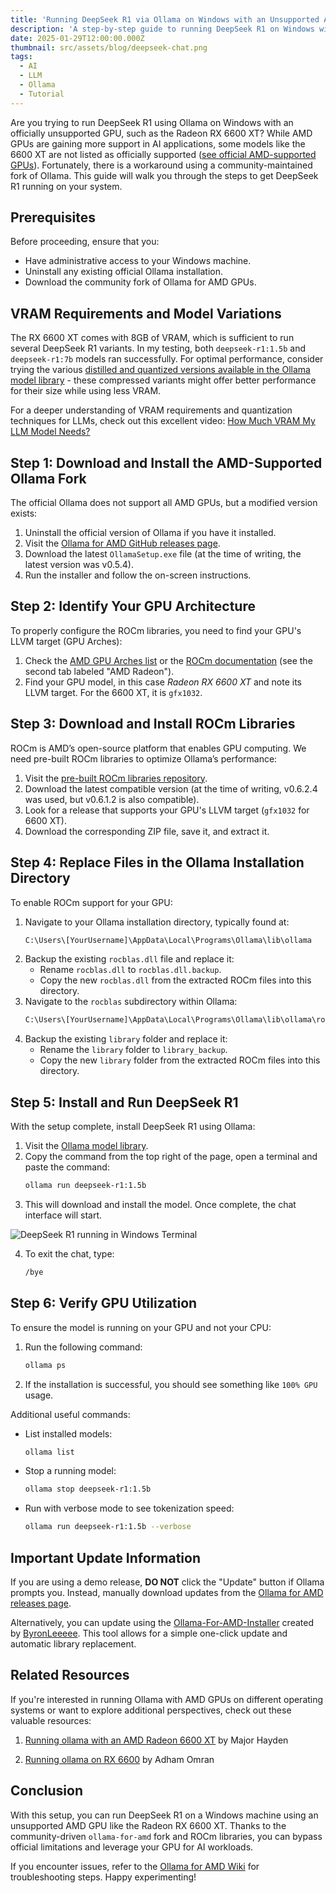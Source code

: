 ---
title: 'Running DeepSeek R1 via Ollama on Windows with an Unsupported AMD GPU (RX 6600 XT)'
description: 'A step-by-step guide to running DeepSeek R1 on Windows with an unsupported AMD GPU like the Radeon RX 6600 XT using a community-maintained Ollama fork and ROCm libraries.'
date: 2025-01-29T12:00:00.000Z
thumbnail: src/assets/blog/deepseek-chat.png
tags:
  - AI
  - LLM
  - Ollama
  - Tutorial
---

Are you trying to run DeepSeek R1 using Ollama on Windows with an officially unsupported GPU, such as the Radeon RX 6600 XT? While AMD GPUs are gaining more support in AI applications, some models like the 6600 XT are not listed as officially supported ([see official AMD-supported GPUs](https://ollama.com/blog/amd-preview)). Fortunately, there is a workaround using a community-maintained fork of Ollama. This guide will walk you through the steps to get DeepSeek R1 running on your system.

## Prerequisites

Before proceeding, ensure that you:

- Have administrative access to your Windows machine.
- Uninstall any existing official Ollama installation.
- Download the community fork of Ollama for AMD GPUs.

## VRAM Requirements and Model Variations

The RX 6600 XT comes with 8GB of VRAM, which is sufficient to run several DeepSeek R1 variants. In my testing, both `deepseek-r1:1.5b` and `deepseek-r1:7b` models ran successfully. For optimal performance, consider trying the various [distilled and quantized versions available in the Ollama model library](https://ollama.com/library/deepseek-r1/tags) - these compressed variants might offer better performance for their size while using less VRAM.

For a deeper understanding of VRAM requirements and quantization techniques for LLMs, check out this excellent video: [How Much VRAM My LLM Model Needs?](https://www.youtube.com/watch?v=IJufykNYGRs)

## Step 1: Download and Install the AMD-Supported Ollama Fork

The official Ollama does not support all AMD GPUs, but a modified version exists:

1. Uninstall the official version of Ollama if you have it installed.
2. Visit the [Ollama for AMD GitHub releases page](https://github.com/likelovewant/ollama-for-amd/releases).
3. Download the latest `OllamaSetup.exe` file (at the time of writing, the latest version was v0.5.4).
4. Run the installer and follow the on-screen instructions.

## Step 2: Identify Your GPU Architecture

To properly configure the ROCm libraries, you need to find your GPU's LLVM target (GPU Arches):

1. Check the [AMD GPU Arches list](https://github.com/likelovewant/ollama-for-amd/wiki/AMD-GPU-Arches-lists-Info) or the [ROCm documentation](https://rocm.docs.amd.com/projects/install-on-windows/en/develop/reference/system-requirements.html) (see the second tab labeled "AMD Radeon").
2. Find your GPU model, in this case _Radeon RX 6600 XT_ and note its LLVM target. For the 6600 XT, it is `gfx1032`.

## Step 3: Download and Install ROCm Libraries

ROCm is AMD’s open-source platform that enables GPU computing. We need pre-built ROCm libraries to optimize Ollama’s performance:

1. Visit the [pre-built ROCm libraries repository](https://github.com/likelovewant/ROCmLibs-for-gfx1103-AMD780M-APU/releases).
2. Download the latest compatible version (at the time of writing, v0.6.2.4 was used, but v0.6.1.2 is also compatible).
3. Look for a release that supports your GPU's LLVM target (`gfx1032` for 6600 XT).
4. Download the corresponding ZIP file, save it, and extract it.

## Step 4: Replace Files in the Ollama Installation Directory

To enable ROCm support for your GPU:

1. Navigate to your Ollama installation directory, typically found at:
   ```bash
   C:\Users\[YourUsername]\AppData\Local\Programs\Ollama\lib\ollama
   ```
2. Backup the existing `rocblas.dll` file and replace it:
   - Rename `rocblas.dll` to `rocblas.dll.backup`.
   - Copy the new `rocblas.dll` from the extracted ROCm files into this directory.
3. Navigate to the `rocblas` subdirectory within Ollama:
   ```bash
   C:\Users\[YourUsername]\AppData\Local\Programs\Ollama\lib\ollama\rocblas
   ```
4. Backup the existing `library` folder and replace it:
   - Rename the `library` folder to `library_backup`.
   - Copy the new `library` folder from the extracted ROCm files into this directory.

## Step 5: Install and Run DeepSeek R1

With the setup complete, install DeepSeek R1 using Ollama:

1. Visit the [Ollama model library](https://ollama.com/library/deepseek-r1:1.5b).
2. Copy the command from the top right of the page, open a terminal and paste the command:
   ```bash
   ollama run deepseek-r1:1.5b
   ```
3. This will download and install the model. Once complete, the chat interface will start.

![DeepSeek R1 running in Windows Terminal](src/assets/blog/ollama-deepseek-terminal.png)

4. To exit the chat, type:
   ```bash
   /bye
   ```

## Step 6: Verify GPU Utilization

To ensure the model is running on your GPU and not your CPU:

1. Run the following command:
   ```bash
   ollama ps
   ```
2. If the installation is successful, you should see something like `100% GPU` usage.

Additional useful commands:

- List installed models:
  ```bash
  ollama list
  ```
- Stop a running model:
  ```bash
  ollama stop deepseek-r1:1.5b
  ```
- Run with verbose mode to see tokenization speed:
  ```bash
  ollama run deepseek-r1:1.5b --verbose
  ```

## Important Update Information

If you are using a demo release, **DO NOT** click the "Update" button if Ollama prompts you. Instead, manually download updates from the [Ollama for AMD releases page](https://github.com/likelovewant/ollama-for-amd/releases).

Alternatively, you can update using the [Ollama-For-AMD-Installer](https://github.com/ByronLeeeee/Ollama-For-AMD-Installer) created by [ByronLeeeee](https://github.com/likelovewant/ollama-for-amd/issues/21). This tool allows for a simple one-click update and automatic library replacement.

## Related Resources

If you're interested in running Ollama with AMD GPUs on different operating systems or want to explore additional perspectives, check out these valuable resources:

1. [Running ollama with an AMD Radeon 6600 XT](https://major.io/p/ollama-with-amd-radeon-6600xt/) by Major Hayden

2. [Running ollama on RX 6600](https://adham-omran.com/blog/running-ollama-on-6600) by Adham Omran

## Conclusion

With this setup, you can run DeepSeek R1 on a Windows machine using an unsupported AMD GPU like the Radeon RX 6600 XT. Thanks to the community-driven `ollama-for-amd` fork and ROCm libraries, you can bypass official limitations and leverage your GPU for AI workloads.

If you encounter issues, refer to the [Ollama for AMD Wiki](https://github.com/likelovewant/ollama-for-amd/wiki) for troubleshooting steps. Happy experimenting!

